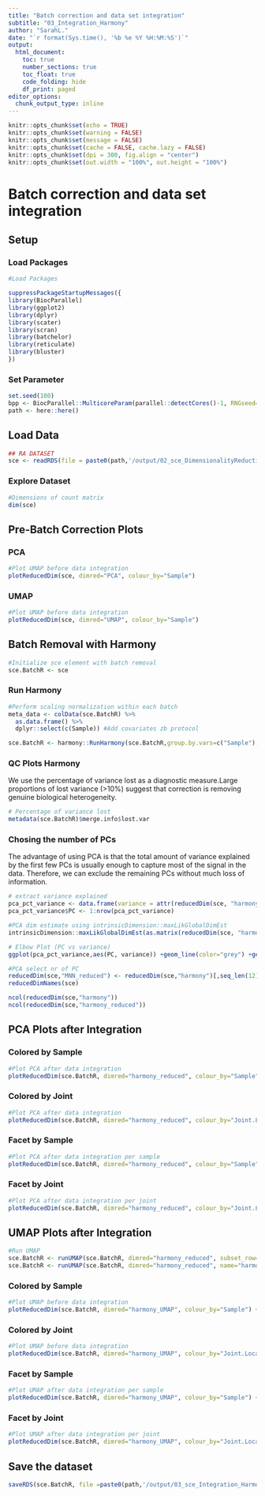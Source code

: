 ```yaml
---
title: "Batch correction and data set integration"
subtitle: "03_Integration_Harmony"
author: "SarahL."
date: "`r format(Sys.time(), '%b %e %Y %H:%M:%S')`"
output: 
  html_document:
    toc: true
    number_sections: true   
    toc_float: true
    code_folding: hide
    df_print: paged
editor_options:
  chunk_output_type: inline
---
```


```r
knitr::opts_chunk$set(echo = TRUE)
knitr::opts_chunk$set(warning = FALSE)
knitr::opts_chunk$set(message = FALSE)
knitr::opts_chunk$set(cache = FALSE, cache.lazy = FALSE)
knitr::opts_chunk$set(dpi = 300, fig.align = "center")
knitr::opts_chunk$set(out.width = "100%", out.height = "100%")
```

# Batch correction and data set integration

## Setup

### Load Packages

```r
#Load Packages

suppressPackageStartupMessages({
library(BiocParallel)
library(ggplot2)
library(dplyr)
library(scater)
library(scran)
library(batchelor)
library(reticulate)
library(bluster)
})

```


### Set Parameter

```r
set.seed(100)
bpp <- BiocParallel::MulticoreParam(parallel::detectCores()-1, RNGseed=100)
path <- here::here()
```


## Load Data

```r
## RA DATASET
sce <- readRDS(file = paste0(path,'/output/02_sce_DimensionalityReduction.rds'))
```

### Explore Dataset

```r
#Dimensions of count matrix
dim(sce)
```

## Pre-Batch Correction Plots {.tabset}

### PCA

```r
#Plot UMAP before data integration
plotReducedDim(sce, dimred="PCA", colour_by="Sample")
```

### UMAP

```r
#Plot UMAP before data integration
plotReducedDim(sce, dimred="UMAP", colour_by="Sample")
```

## Batch Removal with Harmony

```r
#Initialize sce element with batch removal
sce.BatchR <- sce 
```

### Run Harmony 

```r
#Perform scaling normalization within each batch
meta_data <- colData(sce.BatchR) %>%
  as.data.frame() %>%
  dplyr::select(c(Sample)) #Add covariates zb protocol

sce.BatchR <- harmony::RunHarmony(sce.BatchR,group.by.vars=c("Sample"),reduction.save="harmony",verbose=FALSE) #  Add covariates zb protocol
```


### QC Plots Harmony

We use the percentage of variance lost as a diagnostic measure.Large proportions of lost variance (>10%) suggest that correction is removing genuine biological heterogeneity.
```r
# Percentage of variance lost 
metadata(sce.BatchR)$merge.info$lost.var

```

### Chosing the number of PCs

The advantage of using PCA is that the total amount of variance explained by the first few PCs is usually enough to capture most of the signal in the data. Therefore, we can exclude the remaining PCs without much loss of information. 

```r
# extract variance explained
pca_pct_variance <- data.frame(variance = attr(reducedDim(sce, "harmony"), "percentVar"))
pca_pct_variance$PC <- 1:nrow(pca_pct_variance)

#PCA dim estimate using intrinsicDimension::maxLikGlobalDimEst
intrinsicDimension::maxLikGlobalDimEst(as.matrix(reducedDim(sce, "harmony")), k=10)

```

```r
# Elbow Plot (PC vs variance)
ggplot(pca_pct_variance,aes(PC, variance)) +geom_line(color="grey") +geom_point() +labs(y = "Variance explained (%)")+ geom_vline(xintercept = 12,color="red")

```

```r
#PCA select nr of PC
reducedDim(sce,"MNN_reduced") <- reducedDim(sce,"harmony")[,seq_len(12)]
reducedDimNames(sce)

ncol(reducedDim(sce,"harmony"))
ncol(reducedDim(sce,"harmony_reduced"))

```


## PCA Plots after Integration {.tabset}
### Colored by Sample
```r
#Plot PCA after data integration
plotReducedDim(sce.BatchR, dimred="harmony_reduced", colour_by="Sample") + ggtitle("PCA after data integration with harmony")
```
### Colored by Joint
```r
#Plot PCA after data integration
plotReducedDim(sce.BatchR, dimred="harmony_reduced", colour_by="Joint.Location") + ggtitle("PCA after data integration with harmony")
```
### Facet by Sample
```r
#Plot PCA after data integration per sample
plotReducedDim(sce.BatchR, dimred="harmony_reduced", colour_by="Sample") + ggtitle("PCA after data integration with harmony")+ facet_wrap(~sce.BatchR$Sample)
```
### Facet by Joint
```r
#Plot PCA after data integration per joint
plotReducedDim(sce.BatchR, dimred="harmony_reduced", colour_by="Joint.Location") + ggtitle("PCA after data integration with harmony")+ facet_wrap(~sce.BatchR$Joint.Location)

```


## UMAP Plots after Integration {.tabset}

```r
#Run UMAP
sce.BatchR <- runUMAP(sce.BatchR, dimred="harmony_reduced", subset_row=rowData(sce)$is_hvg, min_dist = 0.1, name="harmony_UMAP_extra")
sce.BatchR <- runUMAP(sce.BatchR, dimred="harmony_reduced", name="harmony_UMAP")

```

### Colored by Sample
```r
#Plot UMAP before data integration
plotReducedDim(sce.BatchR, dimred="harmony_UMAP", colour_by="Sample") + ggtitle("UMAP after data integration with harmony")
```
### Colored by Joint
```r
#Plot UMAP before data integration
plotReducedDim(sce.BatchR, dimred="harmony_UMAP", colour_by="Joint.Location") + ggtitle("UMAP after data integration with harmony")
```
### Facet by Sample
```r
#Plot UMAP after data integration per sample
plotReducedDim(sce.BatchR, dimred="harmony_UMAP", colour_by="Sample") + ggtitle("UMAP after data integration with harmony")+ facet_wrap(~sce.BatchR$Sample)

```
### Facet by Joint
```r
#Plot UMAP after data integration per joint
plotReducedDim(sce.BatchR, dimred="harmony_UMAP", colour_by="Joint.Location") + ggtitle("UMAP after data integration with harmony")+ facet_wrap(~sce.BatchR$Joint.Location)
```


## Save the dataset

```r
saveRDS(sce.BatchR, file =paste0(path,'/output/03_sce_Integration_Harmony.rds'))
```
